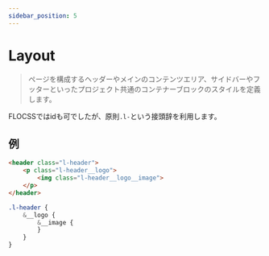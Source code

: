 ```yaml
---
sidebar_position: 5
---
```


# Layout

> ページを構成するヘッダーやメインのコンテンツエリア、サイドバーやフッターといったプロジェクト共通のコンテナーブロックのスタイルを定義します。

FLOCSSではidも可でしたが、原則`.l-`という接頭辞を利用します。

## 例

```html
<header class="l-header">
    <p class="l-header__logo">
        <img class="l-header__logo__image">
    </p>
</header>
```

```scss title="scss/layout/_header.scss"
.l-header {
    &__logo {
        &__image {
        }
    }
}
```
